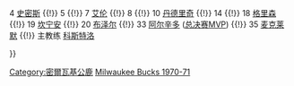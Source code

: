 {{Navbox
|name = 密尔沃基雄鹿1970–71赛季NBA总冠军
|titlestyle = background:#00471B; color:#FFFFFF; border:2px solid #BF2D38;
|belowstyle = background:#BF2D38; color:#00471B;
|title = [[密爾瓦基公鹿|<span style="color:white;">密爾瓦基公鹿</span>]] 1970–71赛季NBA总冠军
|list1 = <div>
1 [[奥斯卡·罗伯逊]] {{!}}
4 [[格雷格·史密斯|史密斯]] {{!}}
5 {{tsl|en|Marv Winkler|马弗·温克尔|温克尔}} {{!}}
7 [[卢修斯·艾伦|艾伦]] {{!}}
8 {{tsl|en|Jeff Webb (basketball)|杰夫·韦伯}} {{!}}
10 [[鲍勃·丹德里奇|丹德里奇]] {{!}}
14 {{tsl|en|Jon McGlocklin|琼·麦克格洛克林|麦克格洛克林}} {{!}}
18 [[鲍勃·格里森|格里森]] {{!}}
19 [[迪克·坎宁安|坎宁安]] {{!}}
20 [[鲍勃·布泽尔|布泽尔]] {{!}}
33 [[卡里姆·阿卜杜勒-贾巴尔|阿尔辛多]] ([[NBA总决赛最有价值球员|总决赛MVP]]) {{!}}
35 [[麦考伊·麦克莱默|麦克莱默]] {{!}}
主教练 [[拉里·科斯特洛|科斯特洛]]
</div>
}}<noinclude>
{{collapsible option}}
[[Category:密爾瓦基公鹿]]
[[Category:NBA总冠军导航模板|Milwaukee Bucks 1970-71]]
</noinclude>